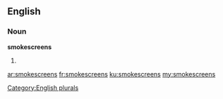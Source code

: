 ==English==

===Noun===
'''smokescreens'''

# {{plural of|smokescreen}}

[[Category:English plurals]]

[[ar:smokescreens]]
[[fr:smokescreens]]
[[ku:smokescreens]]
[[my:smokescreens]]